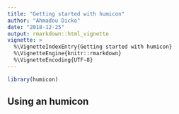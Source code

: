 ```yaml
---
title: "Getting started with humicon"
author: "Ahmadou Dicko"
date: "2018-12-25"
output: rmarkdown::html_vignette
vignette: >
  %\VignetteIndexEntry{Getting started with humicon}
  %\VignetteEngine{knitr::rmarkdown}
  %\VignetteEncoding{UTF-8}
---
```


```r
library(humicon)
```

## Using an humicon

<!-- The icon package makes it easy to embed popular web-font icons in rmarkdown documents. -->

<!-- Icons can be added using inline code `icon::fa("rocket")` (`r icon::fa("rocket")`) and chunks: -->

<!-- ```{r} -->
<!-- icon::fa("rocket") -->
<!-- ``` -->

<!-- In this case, the icon being used is the 'rocket' icon from [Font Awesome](https://fontawesome.com/) (`fa-rocket`). The font library is specified using the function name, and the specific icon is provided as the first argument.  -->

<!-- Icon specific functions are also available which makes it easier to tab-complete icon names: -->

<!-- ```{r} -->
<!-- icon::fa_rocket() -->
<!-- ``` -->


<!-- ## Finding the right icon -->

<!-- The names of available [Font Awesome](https://fontawesome.com/) icons can be found using `icon::fa_iconList`, or by looking on the Font Awesome [icon list](https://fontawesome.com/v4.7.0/icons/). -->

<!-- The package also supports icons from [academicons](http://jpswalsh.github.io/academicons/) (`icon::ai()`: `r icon::ai()`) and [ionicons](http://ionicons.com/) (`icon::ii()`: `r icon::ii()`). -->

<!-- ## Customising the icon -->

<!-- The customisation options available with Font Awesome icons (as shown in these [examples](https://fontawesome.com/v4.7.0/examples/)) are supported for all icon libraries using the function arguments. -->

<!-- * Size `icon::fa_rocket(size = 2)`: `r icon::fa_rocket(size = 2)` -->
<!-- * Rotation `icon::fa_rocket(rotate = 180)`: `r icon::fa_rocket(rotate = 180)` -->
<!-- * Flip `icon::fa_rocket(flip = "horizontal")`: `r icon::fa_rocket(flip = "horizontal")` -->
<!-- * Animation `icon::fa_rocket(animate = "spin")`: `r icon::fa_rocket(animate = "spin")` -->
<!-- * Fixed width `icon::fa_rocket(fixed_width = TRUE)`: `r icon::fa_rocket(fixed_width = TRUE)` -->
<!-- * Border `icon::fa_rocket(border = TRUE)`: `r icon::fa_rocket(border = TRUE)` -->
<!-- * Pull `icon::fa_rocket(pull = "left")`: `r icon::fa_rocket(pull = "left")` -->

<!-- ## Acknowledgements -->

<!-- The icon package would not be possible without the generous availability of public web-font icon libraries: -->

<!-- * [Font Awesome](http://fontawesome.io) `r fa()` -->

<!-- * [Academicons](http://jpswalsh.github.io/academicons/) `r ai()` -->

<!-- * [Ionicons](http://ionicons.com) `r ii()` -->

<!-- This project was created during the [rOpenSci OzUnconf 2017](http://ozunconf17.ropensci.org). Thanks `r fa_r_project()`! -->
